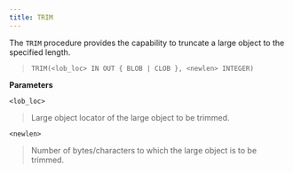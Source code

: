 ```yaml
---
title: TRIM
---
```


The `TRIM` procedure provides the capability to truncate a large object to the specified length.

> `TRIM(<lob_loc> IN OUT { BLOB | CLOB }, <newlen> INTEGER)`

**Parameters**

`<lob_loc>`

> Large object locator of the large object to be trimmed.

`<newlen>`

> Number of bytes/characters to which the large object is to be trimmed.
